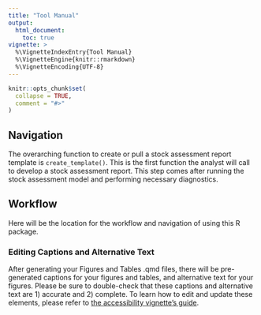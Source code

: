 ```yaml
---
title: "Tool Manual"
output:
  html_document:
    toc: true
vignette: >
  %\VignetteIndexEntry{Tool Manual}
  %\VignetteEngine{knitr::rmarkdown}
  %\VignetteEncoding{UTF-8}
---
```


```r
knitr::opts_chunk$set(
  collapse = TRUE,
  comment = "#>"
)
```

## Navigation

The overarching function to create or pull a stock assessment report template is `create_template()`. This is the first function the analyst will call to develop a stock assessment report. This step comes after running the stock assessment model and performing necessary diagnostics.

## Workflow

Here will be the location for the workflow and navigation of using this R package.

### Editing Captions and Alternative Text

After generating your Figures and Tables .qmd files, there will be pre-generated captions for your figures and tables, and alternative text for your figures. Please be sure to double-check that these captions and alternative text are 1) accurate and 2) complete. To learn how to edit and update these elements, please refer to [the accessibility vignette's guide ](https://nmfs-ost.github.io/asar/articles/accessibility_guide.html#how-to-edit-your-reports-alt-text-and-captions).
